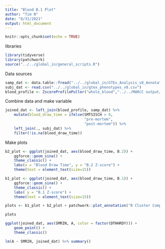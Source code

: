 ```yaml
---
title: "Blood B.1 Plot"
author: "Tim N"
date: "8/31/2021"
output: html_document
---
```


```r
knitr::opts_chunk$set(echo = TRUE)
```

libraries
```r
library(tidyverse)
library(patchwork)
source("../../global_in/general_scripts.R")
```

Data sources
```r
samp_dat <- data.table::fread("../../global_in/GTEx_Analysis_v8_Annotations_SampleAttributesDS.txt")
subj_dat <- read.csv("../../global_in/gtex_phenotypes_v8.csv")
blood_profile <- ZscoreProfilePuller("whole_blood","../../MARCC output/variance_profiles_kendall/")[[1]]
```
Combine data and make variable
```r
joined_dat <- left_join(blood_profile, samp_dat) %>%
    mutate(blood_draw_time = ifelse(SMTSISCH > 0,
                                    "pre-mortem",
                                    "post-mortem")) %>%
    left_join(., subj_dat) %>%
    filter(!is.na(blood_draw_time))
```
Make plots

```r
b2_plot <- ggplot(joined_dat, aes(blood_draw_time, B.2)) +
    ggforce::geom_sina() +
    theme_classic() +
    labs(x = "Blood Draw Time", y = "B.2 Z-score") +
    theme(text = element_text(size=15))

b1_plot <- ggplot(joined_dat, aes(blood_draw_time, B.1)) +
    ggforce::geom_sina() +
    theme_classic() +
    labs( y = "B.1 Z-score") +
    theme(text = element_text(size=15))

plots <- b1_plot + b2_plot + patchwork::plot_annotation("B Cluster Compared to Pre or Post Mortem Blood Draws")

plots
```

```r
ggplot(joined_dat, aes(SMRIN, A, color = factor(DTHHRDY))) +
    geom_point() +
    theme_classic()

lm(A ~ SMRIN, joined_dat) %>% summary()
```

